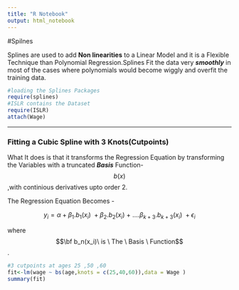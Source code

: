 ```yaml
---
title: "R Notebook"
output: html_notebook
---
```


#Spilnes

Splines are used to add __Non linearities__ to a Linear Model and it is a Flexible Technique than Polynomial Regression.Splines Fit the data very *__smoothly__* in most of the cases where
polynomials would become wiggly and overfit the training data.




```r
#loading the Splines Packages
require(splines)
#ISLR contains the Dataset
require(ISLR)
attach(Wage)

```

---


### Fitting a Cubic Spline with 3 Knots(Cutpoints)
What It does is that it transforms the Regression Equation by transforming the Variables with a truncated *__Basis__* Function- $$b(x)$$ ,with continious derivatives upto order 2.

The Regression Equation Becomes -

$$y_i = \alpha + \beta_1.b_1(x_i)\ +  \beta_2.b_2(x_i)\ + \ .... \beta_{k+3}.b_{k+3}(x_i) \ + \epsilon_i   $$

where $$\bf b_n(x_i)\ is \  The \  Basis \ Function$$.
```r
#3 cutpoints at ages 25 ,50 ,60
fit<-lm(wage ~ bs(age,knots = c(25,40,60)),data = Wage )
summary(fit)


```

